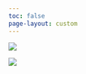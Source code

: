 ```yaml
---
toc: false
page-layout: custom
---
```


::: light-mode
[![](images/index_light.png)](about.qmd)
:::

::: dark-mode
[![](images/index_dark.png)](about.qmd)
:::